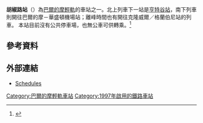 {{Infobox station
| style=MTA Maryland Light Rail
| name=胡椒路<br />{{lang|en|Pepper Road}}
| type=[[巴爾的摩輕軌|巴爾的摩輕軌]]車站 
| image= Pepper Road station facing east, August 2014.JPG
| image_caption=2014年胡椒路站
| address=[[亨特谷|亨特谷]]希靈路11101號
| borough=[[馬里蘭州|馬里蘭州]]
| country=[[美國|美國]]
| coordinates={{coord|39|29|31.81|N|76|39|17.39|W|type:railwaystation_region:US-MD|display=inline,title}}
| line=[[巴爾的摩輕軌|巴爾的摩輕軌]]
| other=
| platform=1個[[側式月台|側式月台]]
| tracks=1條
| parking=
| bicycle=
| passengers=
| pass_year=
| pass_percent=
| pass_system=
| opened=1997年9月9日
| rebuilt=
| ADA=是
| code=
| owned={{link-en|馬里蘭交通管理局|Maryland Transit Administration}}
| zone=
| services=
{{s-rail|title=巴爾的摩輕軌}}
{{S-inop|[[麥科米克路站|麥科米克路站]]}}
{{s-line|巴爾的摩華盛頓國際機場線||#00B8E6}}
{{S-inop|[[亨特谷站|亨特谷站]]}}
{{new system|}}
{{S-inop|[[麥科米克路站|麥科米克路站]]}}
{{s-line|格蘭伯尼線||#FFFF00}}
{{S-inop|[[亨特谷站|亨特谷站]]}}
}}

'''胡椒路站'''（{{lang-en|Pepper Road station}}）為[[巴爾的摩輕軌|巴爾的摩輕軌]]的車站之一。北上列車下一站是[[亨特谷站|亨特谷站]]，南下列車則開往巴爾的摩－華盛頓機場站；離峰時間也有開往克隆威爾／格蘭伯尼站的列車。
本站目前沒有公共停車場，也無公車可供轉乘。<ref>{{cite web|url=http://www.mtamaryland.com/services/lightrail/parking/ |title=Station list |deadurl=yes |archiveurl=https://web.archive.org/web/20080613204704/http://www.mtamaryland.com/services/lightrail/parking/ |archivedate=2008-06-13 }}</ref>

==參考資料==
{{reflist}}

==外部連結==
* [https://web.archive.org/web/20080702112220/http://mtamaryland.com/services/lightrail/schedule/ Schedules]

{{巴爾的摩輕軌}}
[[Category:巴爾的摩輕軌車站|Category:巴爾的摩輕軌車站]]
[[Category:1997年啟用的鐵路車站|Category:1997年啟用的鐵路車站]]